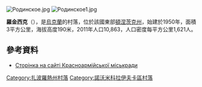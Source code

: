 [[Image:Родинское.jpg|thumb]]
[[Image:Родинское1.jpg|thumb]]

{{coord|48|21|11|N|37|12|36|E|type:city|display=title}}

'''羅金西克'''（{{lang-uk|Родинське}}），是[[烏克蘭|烏克蘭]]的村落，位於該國東部[[頓涅茨克州|頓涅茨克州]]，始建於1950年，面積3平方公里，海拔高度190米，2011年人口10,863，人口密度每平方公里1,621人。

==參考資料==
*[http://www.krasn-rada.gov.ua/city/rodinskoe Сторінка на сайті Красноармійської міськради] {{Wayback|url=http://www.krasn-rada.gov.ua/city/rodinskoe |date=20140629203750 }}

[[Category:扎波羅熱州村落|Category:扎波羅熱州村落]]
[[Category:諾沃米科拉伊夫卡區村落|Category:諾沃米科拉伊夫卡區村落]]


{{Zaporizhia-geo-stub}}